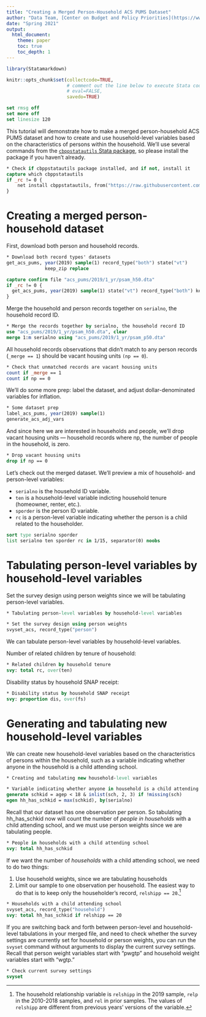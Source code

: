 ```yaml
---
title: "Creating a Merged Person-Household ACS PUMS Dataset"
author: "Data Team, [Center on Budget and Policy Priorities](https://www.cbpp.org)"
date: "Spring 2021"
output: 
  html_document:
    theme: paper
    toc: true
    toc_depth: 1
---
```


```r
library(Statamarkdown)
```

```r
knitr::opts_chunk$set(collectcode=TRUE, 
                      # comment out the line below to execute Stata code
                      # eval=FALSE, 
                      savedo=TRUE)
```

```stata
set rmsg off
set more off
set linesize 120
```

This tutorial will demonstrate how to make a merged person-household ACS PUMS dataset and how to create and use household-level variables based on the characteristics of persons within the household. We'll use several commands from the [`cbppstatautils` Stata package](https://github.com/CenterOnBudget/cbpp-stata-utils), so please install the package if you haven't already.

```stata
* Check if cbppstatautils package installed, and if not, install it
capture which cbppstatautils
if _rc != 0 {
	net install cbppstatautils, from("https://raw.githubusercontent.com/CenterOnBudget/cbpp-stata-utils/master/src") replace
}
```


# Creating a merged person-household dataset

First, download both person and household records.

```stata
* Download both record types' datasets
get_acs_pums, year(2019) sample(1) record_type("both") state("vt")      ///
              keep_zip replace
```

```stata
capture confirm file "acs_pums/2019/1_yr/psam_h50.dta"
if _rc != 0 {
  get_acs_pums, year(2019) sample(1) state("vt") record_type("both") keep_zip
}
```

Merge the household and person records together on `serialno`, the household record ID.

```stata
* Merge the records together by serialno, the household record ID
use "acs_pums/2019/1_yr/psam_h50.dta", clear
merge 1:m serialno using "acs_pums/2019/1_yr/psam_p50.dta"
```

All household records observations that didn't match to any person records (`_merge == 1`) should be vacant housing units `(np == 0`).

```stata
* Check that unmatched records are vacant housing units
count if _merge == 1
count if np == 0
```

We'll do some more prep: label the dataset, and adjust dollar-denominated variables for inflation.

```stata
* Some dataset prep
label_acs_pums, year(2019) sample(1)
generate_acs_adj_vars
```

And since here we are interested in households and people, we'll drop vacant housing units — household records where np, the number of people in the household, is zero.

```stata
* Drop vacant housing units
drop if np == 0
```

Let's check out the merged dataset. We'll preview a mix of household- and person-level variables:

- `serialno` is the household ID variable.
- `ten` is a household-level variable indicting household tenure (homeowner, renter, etc.).
- `sporder` is the person ID variable.
- `rc` is a person-level variable indicating whether the person is a child related to the householder.

```stata
sort type serialno sporder
list serialno ten sporder rc in 1/15, separator(0) noobs
```


# Tabulating person-level variables by household-level variables

Set the survey design using person weights since we will be tabulating person-level variables.

```stata
* Tabulating person-level variables by household-level variables

* Set the survey design using person weights
svyset_acs, record_type("person")
```

We can tabulate person-level variables by household-level variables.

Number of related children by tenure of household:
```stata
* Related children by household tenure
svy: total rc, over(ten)
```

Disability status by household SNAP receipt:
```stata
* Disability status by household SNAP receipt
svy: proportion dis, over(fs)
```


# Generating and tabulating new household-level variables 

We can create new household-level variables based on the characteristics of persons within the household, such as a variable indicating whether anyone in the household is a child attending school.

```stata
* Creating and tabulating new household-level variables

* Variable indicating whether anyone in household is a child attending school
generate schkid = agep < 18 & inlist(sch, 2, 3) if !missing(sch)
egen hh_has_schkid = max(schkid), by(serialno) 
```

Recall that our dataset has one observation per person. So tabulating hh_has_schkid now will count the number of _people in households_ with a child attending school, and we must use person weights since we are tabulating people. 

```stata
* People in households with a child attending school
svy: total hh_has_schkid
```

If we want the number of _households_ with a child attending school, we need to do two things:

  1. Use household weights, since we are tabulating households
  2. Limit our sample to one observation per household. The easiest way to do that is to keep only the householder's record, `relshipp == 20`.[^1] 
  
```stata
* Households with a child attending school
svyset_acs, record_type("household")
svy: total hh_has_schkid if relshipp == 20
```

If you are switching back and forth between person-level and household-level tabulations in your merged file, and need to check whether the survey settings are currently set for household or person weights, you can run the `svyset` command without arguments to display the current survey settings. Recall that person weight variables start with "pwgtp" and household weight variables start with "wgtp."

```stata
* Check current survey settings
svyset
```


[^1]: The household relationship variable is `relshipp` in the 2019 sample, `relp` in the 2010-2018 samples, and `rel` in prior samples. The values of `relshipp` are different from previous years' versions of the variable.
